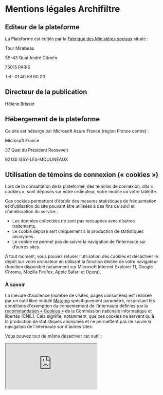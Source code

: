 
<SEO title="Mentions légales" />

# Mentions légales Archifiltre

## Editeur de la plateforme
La Plateforme est éditée par la [Fabrique des Ministères sociaux](https://incubateur.social.gouv.fr/) située :

Tour Mirabeau

39-43 Quai André Citroën

75015 PARIS

Tél : 01 40 56 60 00

## Directeur de la publication
Hélène Brisset

## Hébergement de la plateforme
Ce site est hébergé par Microsoft Azure France (région France centre) :

Microsoft France

37 Quai du Président Roosevelt

92130 ISSY-LES-MOULINEAUX

## Utilisation de témoins de connexion (« cookies »)
Lors de la consultation de la plateforme, des témoins de connexion, dits « cookies », sont déposés sur votre ordinateur, votre mobile ou votre tablette. 

Ces cookies permettent d'établir des mesures statistiques de fréquentation et d'utilisation du site pouvant être utilisées à des fins de suivi et d’amélioration du service :
-	Les données collectées ne sont pas recoupées avec d’autres traitements.
-	Le cookie déposé sert uniquement à la production de statistiques anonymes.
-	Le cookie ne permet pas de suivre la navigation de l’internaute sur d’autres sites.

À tout moment, vous pouvez refuser l’utilisation des cookies et désactiver le dépôt sur votre ordinateur en utilisant la fonction dédiée de votre navigateur (fonction disponible notamment sur Microsoft Internet Explorer 11, Google Chrome, Mozilla Firefox, Apple Safari et Opera).

### À savoir
La mesure d'audience (nombre de visites, pages consultées) est réalisée par un outil libre intitulé [Matomo](https://matomo.org/) spécifiquement paramétré, respectant les conditions d'exemption du consentement de l'internaute définies par la [recommandation « Cookies »](https://www.cnil.fr/fr/solutions-pour-la-mesure-daudienc ) de la Commission nationale informatique et libertés (CNIL). Cela signifie, notamment, que ces cookies ne servent qu'à la production de statistiques anonymes et ne permettent pas de suivre la navigation de l'internaute sur d'autres sites.

Vous pouvez tout de même désactiver cet outil :
<iframe
  title="disable-tracking"
  style={{ border: 0, height: "150px", width: "600px" }}
  src="https://matomo.fabrique.social.gouv.fr/index.php?module=CoreAdminHome&action=optOut&language=fr&backgroundColor=&fontColor=&fontSize=&fontFamily="
/>

## Accessibilité
La conformité aux normes d’accessibilité numérique est un objectif ultérieur mais nous tâchons de rendre ce site accessible à toutes et à tous.

### Signaler un dysfonctionnement
Si vous rencontrez un défaut d’accessibilité vous empêchant d’accéder à un contenu ou une fonctionnalité du site, merci de nous en faire part.
Si vous n’obtenez pas de réponse rapide de notre part, vous êtes en droit de faire parvenir vos doléances ou une demande de saisine au Défenseur des droits.

### En savoir plus
Pour en savoir plus sur la politique d’accessibilité numérique de l’État : http://references.modernisation.gouv.fr/accessibilite-numerique

## Sécurité
Le site est protégé par un certificat électronique, matérialisé pour la grande majorité des navigateurs par un cadenas. Cette protection participe à la confidentialité des échanges.

En aucun cas les services associés à la plateforme ne seront à l’origine d’envoi de courriels pour demander la saisie d’informations personnelles.